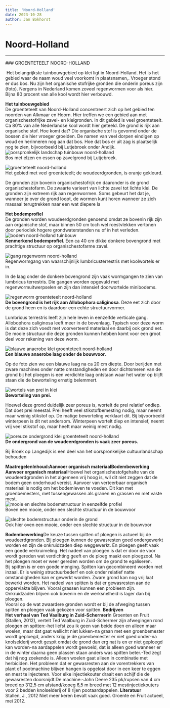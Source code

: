 ```yaml
---
title: 'Noord-Holland'
date: 2023-10-28
author: Jan Bokhorst
---
```


# Noord-Holland



---






          
  
  
  



   

 ### GROENTETEELT NOORD-HOLLAND

  Het belangrijkste tuinbouwgebied op klei ligt in Noord-Holland. Het is het gebied waar de naam woud veel voorkomt in plaatsnamen,. Vroeger stond er dus bos. Nu zijn het organische stofrijke gronden die onderin poreus zijn (foto). Nergens in Nederland komen zoveel regenwormen voor als hier. Bijna 80 procent van alle kool wordt hier verbouwd. 


   **Het tuinbouwgebied**  
De groenteteelt van Noord-Holland concentreert zich op het gebied ten noorden van Alkmaar en Hoorn. Hier treffen we een gebied aan met organischestofrijke zavel- en kleigronden. In dit gebied is veel groenteteelt. Ca 80% van alle Nederlandse kool wordt hier geteeld. De grond is rijk aan organische stof. Hoe komt dat? Die organische stof is gevormd onder de bossen die hier vroeger groeiden. De namen van veel dorpen eindigen op woud en herinneren nog aan dat bos. Hoe dat bos er uit zag is plaatselijk nog te zien, bijvoorbeeld bij Lutjebroek onder Andijk.   
![oorspronkelijk landschap tuinbouw noord-holland](../img/IMG_4530(Small)-1920w.jpg)   
Bos met elzen en essen op zavelgrond bij Lutjebroek.

 





  
![groenteteelt noord-holland](../img/kaartwoudeerd-1920w.jpg)   
Het gebied met veel groenteteelt; de woudeerdgronden, is oranje gekleurd.

De gronden zijn bovenin organischestofrijk en daaronder is de grond organischestofarm. De zwaarte varieert van lichte zavel tot lichte klei. De gronden zijn extreem rijk aan regenwormen. Soms gebeurt het dat je, wanneer je over de grond loopt, de wormen kunt horen wanneer ze zich massaal terugtrekken naar een wat diepere la

 





**Het bodemprofiel**  
De gronden worden woudeerdgronden genoemd omdat ze bovenin rijk zijn aan organische stof, maar binnen 50 cm toch wel roestvlekken vertonen door periodiek hogere grondwaterstanden nu of in het verleden.   
![bodem noord-holland tuinbouw](../img/Img5840(Small)-1920w.jpg)   
**Kenmerkend bodemprofiel**. Een ca 40 cm dikke donkere bovengrond met prachtige structuur op organischestofarme zavel.

 





  
![gang regenworm noord-holland](../img/3_34regenwganglumbterrImg5872(Small)-1920w.jpg)   
Regenwormgang van waarschijnlijk lumbricusterrestris met koolwortels er in.

In de laag onder de donkere bovengrond zijn vaak wormgangen te zien van lumbricus terrestris. Die gangen worden opgevuld met regenwormuitwerpselen en zijn dan intensief doorwortelde minibodems.

 





  
![regenworm groenteteelt noord-holland](../img/broekoplangedijk034(Small)-1920w.jpg)   
**De bovengrond is het rijk aan Allobophora caliginosa**. Deze eet zich door de grond heen en is daardoor een echte structuurvormer.

Lumbricus terrestris leeft zijn hele leven in eenzelfde verticale gang. Allobophora caliginosa leeft meer in de bovenlaag. Typisch voor deze worm is dat deze zich voedt met voorverteerd materiaal en daarbij ook grond eet. De mooie structuur die deze gronden kunnen hebben komt voor een groot deel voor rekening van deze worm.

 





  
![blauwe anaerobe klei groenteteelt noord-holland](../img/4_5Img6218(Small)-1920w.jpg)   
**Een blauwe anaerobe laag onder de bouwvoor.**

Op de foto zien we een blauwe laag na ca 20 cm diepte. Door berijden met zware machines onder natte omstandigheden en door dichtsmeren van de grond bij het ploegen is een verdichte laag ontstaan waar het water op blijft staan die de beworteling ernstig belemmert.

 





  
![wortels van prei in klei](../img/282organisch(Small)-1920w.jpg)   
**Beworteling van prei.**

Hoewel deze grond duidelijk zeer poreus is, wortelt de prei relatief ondiep. Dat doet prei meestal. Prei heeft veel stikstofbemesting nodig, maar neemt maar weinig stikstof op. De matige beworteling verklaart dit. Bij bijvoorbeeld winterpeen is dit net andersom. Winterpeen wortelt diep en intensief, neemt vrij veel stikstof op, maar heeft maar weinig mest nodig.

 





  
![poreuze ondergrond klei groenteteelt noord-holland](../img/4_28img5811small_custom-1920w.jpg)   
**De ondergrond van de woudeerdgronden is vaak zeer poreus.** 

Bij Broek op Langedijk is een deel van het oorspronkelijke cultuurlandschap behouden

 





**Maatregelen****Inhoud:****Aanvoer organisch materiaal****Bodembewerking**  
**Aanvoer organisch materiaal**Hoewel het organischestofgehalte van de woudeerdgronden in het algemeen vrij hoog is, wil dit niet zeggen dat de bodem geen onderhoud vereist. Aanvoer van verteerbaar organisch materiaal is nodig om het bodemleven te voeden. Dit kan met groenbemesters, met tussengewassen als granen en grassen en met vaste mest.   
![mooie en slechte bodemstructuur in eenzelfde profiel](../img/Img5864(Small)-1920w.jpg)   
Boven een mooie, onder een slechte structuur in de bouwvoor

 





  
![slechte bodemstructuur onderin de grond](../img/Img5865(Small)-1920w.jpg)   
Ook hier oven een mooie, onder een slechte structuur in de bouwvoor

 





**Bodembewerking**De keuze tussen spitten of ploegen is actueel bij de woudeerdgronden. Bij ploegen kunnen de gewasresten goed ondergewerkt worden en zijn de onkruidzaden diep weggewerkt. En ploegen geeft vaak een goede verkruimeling. Het nadeel van ploegen is dat er door de voor wordt gereden wat verdichting geeft en de ploeg maakt een ploegzool. Na het ploegen moet er weer gereden worden om de grond te egaliseren.  
Bij spitten is er een goede menging. Spitten kan gecombineerd worden met inzaai. Er is weinig structuurbederf en ook onder relatief natte omstandigheden kan er gewerkt worden. Zware grond kan nog vrij laat bewerkt worden. Het nadeel van spitten is dat er gewasresten aan de oppervlakte blijven. Vooral grassen kunnen een probleem zijn. Onkruidzaden blijven ook bovenin en de werksnelheid is lager dan bij ploegen.  
Vooral op de wat zwaardere gronden wordt er bij de afweging tussen spitten en ploegen vaak gekozen voor spitten. **Bedrijven**  
**Het verhaal van Ted Vaalburg in Zuid-Schermer**In Groenten en Fruit (Stallen, 2012), vertelt Ted Vaalburg in Zuid-Schermer zijn afwegingen rond ploegen en spitten:-het liefst zou ik geen van beide doen en alleen maar woelen, maar dat gaat wellicht niet lukken-na graan met een groenbemester wordt geploegd, anders krijg je de groenbemester er niet goed onder-na knolselderij wordt gespit omdat de grond dan erg nat is en er niet geploegd kan worden-na aardappelen wordt gewoeld, dat is alleen goed wanneer er in de winter daarna geen plassen staan anders was spitten beter.-Ted zegt dat hij nog zoekende is. Alleen woelen gaat alleen in combinatie met herbiciden. Het probleem dat er gewasresten aan de vorentrekkers van plant of pootmachine blijven hangen is opgelost door in een keer te eggen en mest te injecteren. Voor elke injectiekouter draait een schijf die de gewasresten doorsnijdt.De machine:-John Deere 235 pk/rupsen van 4 cm breed op 312,5 cm afstand/kopeg 6,5 m breed met 12 mestinjectiekouters voor 2 bedden knolselderij of 8 rijen pootaardappelen. **Literatuur**  
Stallen, J., 2012 Niet meer keren bevalt vaak goed. Groente en Fruit actueel, mei 2012.








